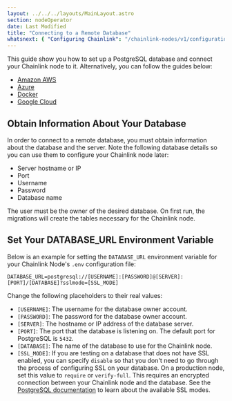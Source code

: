 ```yaml
---
layout: ../../../layouts/MainLayout.astro
section: nodeOperator
date: Last Modified
title: "Connecting to a Remote Database"
whatsnext: { "Configuring Chainlink": "/chainlink-nodes/v1/configuration" }
---
```


This guide show you how to set up a PostgreSQL database and connect your Chainlink node to it. Alternatively, you can follow the guides below:

- [Amazon AWS](https://aws.amazon.com/getting-started/tutorials/create-connect-postgresql-db/)
- [Azure](https://docs.microsoft.com/en-us/azure/postgresql/quickstart-create-server-database-portal)
- [Docker](https://docs.docker.com/samples/library/postgres/)
- [Google Cloud](https://cloud.google.com/community/tutorials/setting-up-postgres)

## Obtain Information About Your Database

In order to connect to a remote database, you must obtain information about the database and the server. Note the following database details so you can use them to configure your Chainlink node later:

- Server hostname or IP
- Port
- Username
- Password
- Database name

The user must be the owner of the desired database. On first run, the migrations will create the tables necessary for the Chainlink node.

## Set Your DATABASE_URL Environment Variable

Below is an example for setting the `DATABASE_URL` environment variable for your Chainlink Node's `.env` configuration file:

```text DATABASE_URL
DATABASE_URL=postgresql://[USERNAME]:[PASSWORD]@[SERVER]:[PORT]/[DATABASE]?sslmode=[SSL_MODE]
```

Change the following placeholders to their real values:

- `[USERNAME]`: The username for the database owner account.
- `[PASSWORD]`: The password for the database owner account.
- `[SERVER]`: The hostname or IP address of the database server.
- `[PORT]`: The port that the database is listening on. The default port for PostgreSQL is `5432`.
- `[DATABASE]`: The name of the database to use for the Chainlink node.
- `[SSL_MODE]`: If you are testing on a database that does not have SSL enabled, you can specify `disable` so that you don't need to go through the process of configuring SSL on your database. On a production node, set this value to `require` or `verify-full`. This requires an encrypted connection between your Chainlink node and the database. See the [PostgreSQL documentation](https://www.postgresql.org/docs/current/libpq-ssl.html#LIBPQ-SSL-PROTECTION) to learn about the available SSL modes.
